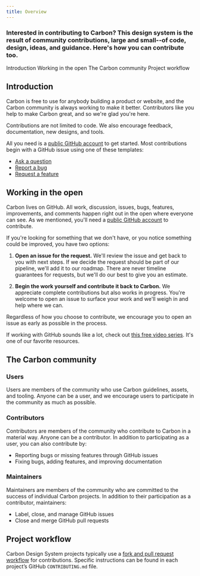 ```yaml
---
title: Overview
---
```


### Interested in contributing to Carbon? This design system is the result of community contributions, large and small--of code, design, ideas, and guidance. Here's how you can contribute too.

<AnchorLinks>

<AnchorLink>Introduction</AnchorLink>
<AnchorLink>Working in the open</AnchorLink>
<AnchorLink>The Carbon community</AnchorLink>
<AnchorLink>Project workflow</AnchorLink>

</AnchorLinks>

## Introduction

Carbon is free to use for anybody building a product or website, and the Carbon community is always working to make it better. Contributors like you help to make Carbon great, and so we're glad you're here.

Contributions are not limited to code. We also encourage feedback, documentation, new designs, and tools.

All you need is a [public GitHub account](https://github.com/join) to get started. Most contributions begin with a GitHub issue using one of these templates:

- [Ask a question](https://github.com/carbon-design-system/carbon/issues/new?assignees=&labels=type%3A+question+%3Aquestion%3A&template=question.md&title=)
- [Report a bug](https://github.com/carbon-design-system/carbon/issues/new?assignees=&labels=type%3A+bug+%F0%9F%90%9B&template=bug-report.md&title=)
- [Request a feature](https://github.com/carbon-design-system/carbon/issues/new?assignees=&labels=type%3A+enhancement+%F0%9F%92%A1&template=feature-request-or-enhancement.md&title=)

## Working in the open

Carbon lives on GitHub. All work, discussion, issues, bugs, features, improvements, and comments happen right out in the open where everyone can see. As we mentioned, you'll need a [public GitHub account](https://github.com/join) to contribute.

If you're looking for something that we don't have, or you notice something could be improved, you have two options:

1. **Open an issue for the request.** We'll review the issue and get back to you with next steps. If we decide the request should be part of our pipeline, we'll add it to our roadmap. There are never timeline guarantees for requests, but we'll do our best to give you an estimate.

2. **Begin the work yourself and contribute it back to Carbon.** We appreciate complete contributions but also works in progress. You're welcome to open an issue to surface your work and we'll weigh in and help where we can.

Regardless of how you choose to contribute, we encourage you to open an issue as early as possible in the process.

If working with GitHub sounds like a lot, check out [this free video series](https://egghead.io/series/how-to-contribute-to-an-open-source-project-on-github). It's one of our favorite resources.

## The Carbon community

### Users

Users are members of the community who use Carbon guidelines, assets, and tooling. Anyone can be a user, and we encourage users to participate in the community as much as possible.

### Contributors

Contributors are members of the community who contribute to Carbon in a material way. Anyone can be a contributor. In addition to participating as a user, you can also contribute by:

- Reporting bugs or missing features through GitHub issues
- Fixing bugs, adding features, and improving documentation

### Maintainers

Maintainers are members of the community who are committed to the success of individual Carbon projects. In addition to their participation as a contributor, maintainers:

- Label, close, and manage GitHub issues
- Close and merge GitHub pull requests

## Project workflow

Carbon Design System projects typically use a [fork and pull request workflow](https://guides.github.com/activities/forking/) for contributions. Specific instructions can be found in each project’s GitHub `CONTRIBUTING.md` file.
